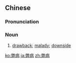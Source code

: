 ==Chinese==
{{zh-forms}}

===Pronunciation===
{{zh-pron
|m=bìbìng
|c=bai6 beng6
|mn=pè-pēⁿ/pè-pīⁿ/pè-pēng
|ma=Zh-bìbìng.ogg
|cat=n
}}

===Noun===
{{zh-noun}}

# {{lb|zh|Advanced Mandarin|literary}} [[drawback]]; [[malady]]; [[downside]]

[[ko:弊病]]
[[ja:弊病]]
[[zh:弊病]]